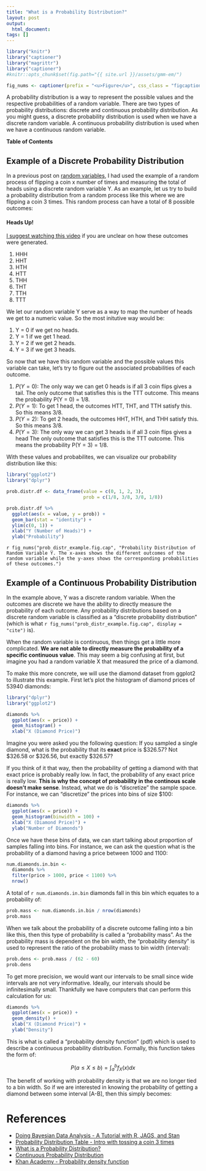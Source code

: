 ```yaml
---
title: "What is a Probability Distribution?"
layout: post
output: 
  html_document:
tags: []
---
```


```r
library("knitr")
library("captioner")
library("magrittr")
library("captioner")
#knitr::opts_chunk$set(fig.path="{{ site.url }}/assets/gmm-em/")

fig_nums <- captioner(prefix = "<u>Figure</u>", css_class = "figcaption")
```

A probability distribution is a way to represent the possible values and the respective probabilities of a random variable. There are two types of probability distributions: discrete and continuous probability distribution. As you might guess, a discrete probability distribution is used when we have a discrete random variable. A continuous probability distribution is used when we have a continuous random variable. 

**Table of Contents**

<ul data-toc="body" data-toc-headings="h2,h3"></ul>

## Example of a Discrete Probability Distribution

In a previous post on [random variables]({% post_url 2016-02-26-random-variables %}), I had used the example of a random process of flipping a coin x number of times and measuring the total of heads using a discrete random variable Y. As an example, let us try to build a probability distribution from a random process like this where we are flipping a coin 3 times. This random process can have a total of 8 possible outcomes:

<div class="alert alert-dismissible alert-warning">
<h4>Heads Up!</h4>
[I suggest watching this video](https://www.youtube.com/watch?v=5lpqiGixDd0) if you are unclear on how these outcomes were generated.
</div>

1. HHH
1. HHT
1. HTH
1. HTT
1. THH
1. THT
1. TTH
1. TTT

We let our random variable Y serve as a way to map the number of heads we get to a numeric value. So the most initutive way would be:

1. Y = 0 if we get no heads.
1. Y = 1 if we get 1 head.
1. Y = 2 if we get 2 heads.
1. Y = 3 if we get 3 heads.

So now that we have this random variable and the possible values this variable can take, let's try to figure out the associated probabilities of each outcome. 

1. <span class="inlinecode">$P(Y = 0)$</span>: The only way we can get 0 heads is if all 3 coin flips gives a tail. The only outcome that satisfies this is the TTT outcome. This means the probability P(Y = 0) = 1/8.
1. <span class="inlinecode">$P(Y = 1)$</span>: To get 1 head, the outcomes HTT, THT, and TTH satisfy this. So this means 3/8.
1. <span class="inlinecode">$P(Y = 2)$</span>: To get 2 heads, the outcomes HHT, HTH, and THH satisfy this. So this means 3/8.
1. <span class="inlinecode">$P(Y = 3)$</span>: The only way we can get 3 heads is if all 3 coin flips gives a head The only outcome that satisfies this is the TTT outcome. This means the probability P(Y = 3) = 1/8.
   
With these values and probabilites, we can visualize our probability distribution like this:

```r
library("ggplot2")
library("dplyr")

prob.distr.df <- data_frame(value = c(0, 1, 2, 3),
                            prob = c(1/8, 3/8, 3/8, 1/8))

prob.distr.df %>%
  ggplot(aes(x = value, y = prob)) +
  geom_bar(stat = "identity") +
  ylim(c(0, 1)) +
  xlab("Y (Number of Heads)") + 
  ylab("Probability")
```

`r fig_nums("prob_distr_example.fig.cap", "Probability Distribution of Random Variable Y. The x-axes shows the different outcomes of the random variable while the y-axes shows the corresponding probabilities of these outcomes.")`

## Example of a Continuous Probability Distribution

In the example above, Y was a discrete random variable. When the outcomes are discrete we have the ability to directly measure the probability of each outcome. Any probability distributions based on a discrete random variable is classified as a "discrete probability distribution" (which is what `r fig_nums("prob_distr_example.fig.cap", display = "cite")` is).

When the random variable is continuous, then things get a little more complicated. **We are not able to directly measure the probability of a specific continuous value**. This may seem a big confusing at first, but imagine you had a random variable X that measured the price of a diamond. 

To make this more concrete, we will use the diamond dataset from ggplot2 to illustrate this example. First let's plot the histogram of diamond prices of 53940 diamonds:

```r
library("dplyr")
library("ggplot2")

diamonds %>%
  ggplot(aes(x = price)) +
  geom_histogram() +
  xlab("X (Diamond Price)")
```

Imagine you were asked you the following question: If you sampled a single diamond, what is the probability that its **exact** price is \$326.57? Not \$326.58 or \$326.56, but exactly \$326.57? 

If you think of it that way, then the probability of getting a diamond with that exact price is probably really low. In fact, the probability of any exact price is really low. **This is why the concept of probability in the continous scale doesn't make sense**. Instead, what we do is "discretize" the sample space. For instance, we can "discretize" the prices into bins of size \$100:

```r
diamonds %>%
  ggplot(aes(x = price)) +
  geom_histogram(binwidth = 100) +
  xlab("X (Diamond Price)") +
  ylab("Number of Diamonds")
```

Once we have these bins of data, we can start talking about proportion of samples falling into bins. For instance, we can ask the question what is the probability of a diamond having a price between 1000 and 1100:

```r
num.diamonds.in.bin <- 
  diamonds %>%
  filter(price > 1000, price < 1100) %>%
  nrow()
```

A total of `r num.diamonds.in.bin` diamonds fall in this bin which equates to a probability of:

```r
prob.mass <- num.diamonds.in.bin / nrow(diamonds)
prob.mass
```

When we talk about the probability of a discrete outcome falling into a bin like this, then this type of probability is called a "probability mass". As the probability mass is dependent on the bin width, the "probability density" is used to represent the ratio of the probability mass to bin width (interval):

```r
prob.dens <- prob.mass / (62 - 60)
prob.dens
```

To get more precision, we would want our intervals to be small since wide intervals are not very informative. Ideally, our intervals should be infinitesimally small. Thankfully we have computers that can perform this calculation for us:

```r
diamonds %>%
  ggplot(aes(x = price)) +
  geom_density() +
  xlab("X (Diamond Price)") +
  ylab("Density")
```

This is what is called a "probability density function" (pdf) which is used to describe a continuous probability distribution. Formally, this function takes the form of:


<div>
$$P(a \leq X \leq b) = \int_{a}^{b} f_X(x) dx$$
</div>



The benefit of working with probability density is that we are no longer tied to a bin width. So if we are interested in knowing the probability of getting a diamond between some interval \[A-B]\, then this simply becomes:


# References

* [Doing Bayesian Data Analysis - A Tutorial with R, JAGS, and Stan](https://sites.google.com/site/doingbayesiandataanalysis/)
* [Probability Distribution Table - Intro with tossing a coin 3 times](https://www.youtube.com/watch?v=5lpqiGixDd0)
* [What is a Probability Distribution?](http://stattrek.com/probability-distributions/probability-distribution.aspx)
* [Continuous Probability Distribution](http://stattrek.com/statistics/dictionary.aspx?definition=Continuous%20probability%20distribution)
* [Khan Academy - Probability density function](https://www.youtube.com/watch?v=Fvi9A_tEmXQ)
